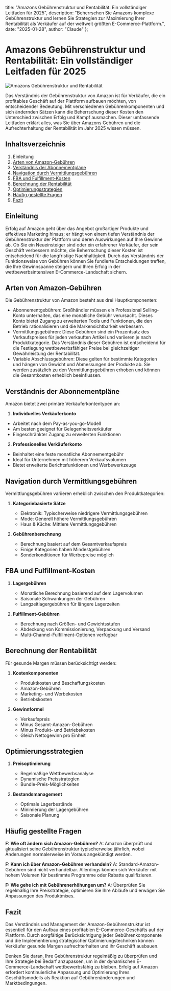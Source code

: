   title: "Amazons Gebührenstruktur und Rentabilität: Ein vollständiger Leitfaden für 2025",
  description: "Beherrschen Sie Amazons komplexe Gebührenstruktur und lernen Sie Strategien zur Maximierung Ihrer Rentabilität als Verkäufer auf der weltweit größten E-Commerce-Plattform.",
  date: "2025-01-28",
  author: "Claude"
};

# Amazons Gebührenstruktur und Rentabilität: Ein vollständiger Leitfaden für 2025

![Amazons Gebührenstruktur und Rentabilität](/images/blog/amazon-seller-fee-structure-and-profitability.jpeg)

Das Verständnis der Gebührenstruktur von Amazon ist für Verkäufer, die ein profitables Geschäft auf der Plattform aufbauen möchten, von entscheidender Bedeutung. Mit verschiedenen Gebührenkomponenten und sich ändernden Sätzen kann die Beherrschung dieser Kosten den Unterschied zwischen Erfolg und Kampf ausmachen. Dieser umfassende Leitfaden erklärt alles, was Sie über Amazons Gebühren und die Aufrechterhaltung der Rentabilität im Jahr 2025 wissen müssen.

## Inhaltsverzeichnis

1. Einleitung
2. [Arten von Amazon-Gebühren](#arten-von-amazon-gebühren)
3. [Verständnis der Abonnementpläne](#verständnis-der-abonnementpläne)
4. [Navigation durch Vermittlungsgebühren](#navigation-durch-vermittlungsgebühren)
5. [FBA und Fulfillment-Kosten](#fba-und-fulfillment-kosten)
6. [Berechnung der Rentabilität](#berechnung-der-rentabilität)
7. [Optimierungsstrategien](#optimierungsstrategien)
8. [Häufig gestellte Fragen](#häufig-gestellte-fragen)
9. [Fazit](#fazit)

## Einleitung

Erfolg auf Amazon geht über das Angebot großartiger Produkte und effektives Marketing hinaus; er hängt von einem tiefen Verständnis der Gebührenstruktur der Plattform und deren Auswirkungen auf Ihre Gewinne ab. Ob Sie ein Neueinsteiger sind oder ein erfahrener Verkäufer, der sein Geschäft verbessern möchte, die Beherrschung dieser Kosten ist entscheidend für die langfristige Nachhaltigkeit. Durch das Verständnis der Funktionsweise von Gebühren können Sie fundierte Entscheidungen treffen, die Ihre Gewinnspanne steigern und Ihren Erfolg in der wettbewerbsintensiven E-Commerce-Landschaft sichern.

## Arten von Amazon-Gebühren

Die Gebührenstruktur von Amazon besteht aus drei Hauptkomponenten:
   - Abonnementgebühren: Großhändler müssen ein Professional Selling-Konto unterhalten, das eine monatliche Gebühr verursacht. Dieses Konto bietet Zugang zu erweiterten Tools und Funktionen, die den Betrieb rationalisieren und die Markensichtbarkeit verbessern.
   - Vermittlungsgebühren: Diese Gebühren sind ein Prozentsatz des Verkaufspreises für jeden verkauften Artikel und variieren je nach Produktkategorie. Das Verständnis dieser Gebühren ist entscheidend für die Festlegung wettbewerbsfähiger Preise bei gleichzeitiger Gewährleistung der Rentabilität.
   - Variable Abschlussgebühren: Diese gelten für bestimmte Kategorien und hängen von Gewicht und Abmessungen der Produkte ab. Sie werden zusätzlich zu den Vermittlungsgebühren erhoben und können die Gesamtkosten erheblich beeinflussen.

## Verständnis der Abonnementpläne

Amazon bietet zwei primäre Verkäuferkontentypen an:
1. **Individuelles Verkäuferkonto**
- Arbeitet nach dem Pay-as-you-go-Modell
- Am besten geeignet für Gelegenheitsverkäufer
- Eingeschränkter Zugang zu erweiterten Funktionen

2. **Professionelles Verkäuferkonto**
- Beinhaltet eine feste monatliche Abonnementgebühr
- Ideal für Unternehmen mit höherem Verkaufsvolumen
- Bietet erweiterte Berichtsfunktionen und Werbewerkzeuge

## Navigation durch Vermittlungsgebühren

Vermittlungsgebühren variieren erheblich zwischen den Produktkategorien:

1. **Kategoriebasierte Sätze**
   - Elektronik: Typischerweise niedrigere Vermittlungsgebühren
   - Mode: Generell höhere Vermittlungsgebühren
   - Haus & Küche: Mittlere Vermittlungsgebühren

2. **Gebührenberechnung**
   - Berechnung basiert auf dem Gesamtverkaufspreis
   - Einige Kategorien haben Mindestgebühren
   - Sonderkonditionen für Werbepreise möglich

## FBA und Fulfillment-Kosten

1. **Lagergebühren**
   - Monatliche Berechnung basierend auf dem Lagervolumen
   - Saisonale Schwankungen der Gebühren
   - Langzeitlagergebühren für längere Lagerzeiten

2. **Fulfillment-Gebühren**
   - Berechnung nach Größen- und Gewichtsstufen
   - Abdeckung von Kommissionierung, Verpackung und Versand
   - Multi-Channel-Fulfillment-Optionen verfügbar

## Berechnung der Rentabilität

Für gesunde Margen müssen berücksichtigt werden:

1. **Kostenkomponenten**
   - Produktkosten und Beschaffungskosten
   - Amazon-Gebühren
   - Marketing- und Werbekosten
   - Betriebskosten

2. **Gewinnformel**
   - Verkaufspreis
   - Minus Gesamt-Amazon-Gebühren
   - Minus Produkt- und Betriebskosten
   - Gleich Nettogewinn pro Einheit

## Optimierungsstrategien

1. **Preisoptimierung**
   - Regelmäßige Wettbewerbsanalyse
   - Dynamische Preisstrategien
   - Bundle-Preis-Möglichkeiten

2. **Bestandsmanagement**
   - Optimale Lagerbestände
   - Minimierung der Lagergebühren
   - Saisonale Planung

## Häufig gestellte Fragen

**F: Wie oft ändern sich Amazon-Gebühren?**
A: Amazon überprüft und aktualisiert seine Gebührenstruktur typischerweise jährlich, wobei Änderungen normalerweise im Voraus angekündigt werden.

**F: Kann ich über Amazon-Gebühren verhandeln?**
A: Standard-Amazon-Gebühren sind nicht verhandelbar. Allerdings können sich Verkäufer mit hohem Volumen für bestimmte Programme oder Rabatte qualifizieren.

**F: Wie gehe ich mit Gebührenerhöhungen um?**
A: Überprüfen Sie regelmäßig Ihre Preisstrategie, optimieren Sie Ihre Abläufe und erwägen Sie Anpassungen des Produktmixes.

## Fazit

Das Verständnis und Management der Amazon-Gebührenstruktur ist essentiell für den Aufbau eines profitablen E-Commerce-Geschäfts auf der Plattform. Durch sorgfältige Berücksichtigung jeder Gebührenkomponente und die Implementierung strategischer Optimierungstechniken können Verkäufer gesunde Margen aufrechterhalten und ihr Geschäft ausbauen.

Denken Sie daran, Ihre Gebührenstruktur regelmäßig zu überprüfen und Ihre Strategie bei Bedarf anzupassen, um in der dynamischen E-Commerce-Landschaft wettbewerbsfähig zu bleiben. Erfolg auf Amazon erfordert kontinuierliche Anpassung und Optimierung Ihres Geschäftsmodells als Reaktion auf Gebührenänderungen und Marktbedingungen.